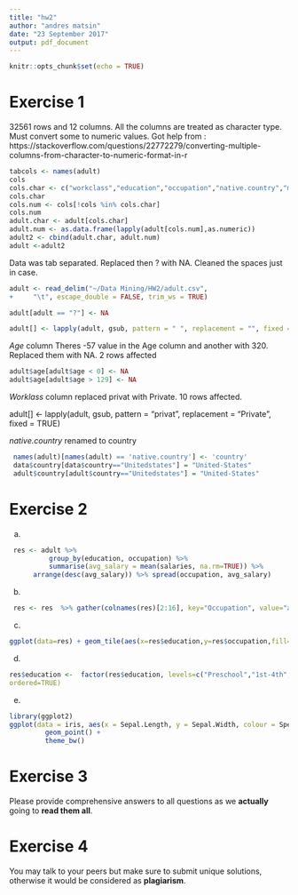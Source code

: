 ```yaml
---
title: "hw2"
author: "andres matsin"
date: "23 September 2017"
output: pdf_document
---
```


```r
knitr::opts_chunk$set(echo = TRUE)
```


# Exercise 1

32561 rows and 12 columns. All the columns are treated as character type. Must convert some to numeric values.
Got help from : https://stackoverflow.com/questions/22772279/converting-multiple-columns-from-character-to-numeric-format-in-r

```r
tabcols <- names(adult)
cols
cols.char <- c("workclass","education","occupation","native.country","male","female")
cols.char
cols.num <- cols[!cols %in% cols.char]
cols.num
adult.char <- adult[cols.char]
adult.num <- as.data.frame(lapply(adult[cols.num],as.numeric))
adult2 <- cbind(adult.char, adult.num)
adult <-adult2
```


Data was tab separated. Replaced then ? with NA. Cleaned the spaces just in case.

```r
adult <- read_delim("~/Data Mining/HW2/adult.csv", 
+     "\t", escape_double = FALSE, trim_ws = TRUE)

adult[adult == "?"] <- NA

adult[] <- lapply(adult, gsub, pattern = " ", replacement = "", fixed = TRUE)
```

*Age* column
Theres -57 value in the Age column and another with 320. Replaced them with NA. 2 rows affected
```r
adult$age[adult$age < 0] <- NA
adult$age[adult$age > 129] <- NA

```

*Worklass* column replaced privat with Private. 10 rows affected.

 adult[] <- lapply(adult, gsub, pattern = "privat", replacement = "Private", fixed = TRUE)
 
*native.country* renamed to country
```r
 names(adult)[names(adult) == 'native.country'] <- 'country'
 data$country[data$country=="Unitedstates"] = "United-States"
 adult$country[adult$country=="Unitedstates"] = "United-States"
```


# Exercise 2
a)
```r
 res <- adult %>%
          group_by(education, occupation) %>%
          summarise(avg_salary = mean(salaries, na.rm=TRUE)) %>%
      arrange(desc(avg_salary)) %>% spread(occupation, avg_salary)
```
b)

```r
 res <- res  %>% gather(colnames(res)[2:16], key="Occupation", value="average_salary")
```
c)
```r
ggplot(data=res) + geom_tile(aes(x=res$education,y=res$occupation,fill=res$average_salary))
```

d) 
```r
res$education <-  factor(res$education, levels=c("Preschool","1st-4th", "5th-6th", "7th-8th", "9th", "10th", "11th", "12th","Prof-school", "Some-college", "Bachelors", "HS-grad", "Masters", "Assoc-adm", "Assoc-voc", "Doctorate" ), ```
ordered=TRUE)
```
e)

```r
library(ggplot2)
ggplot(data = iris, aes(x = Sepal.Length, y = Sepal.Width, colour = Species)) + 
         geom_point() + 
         theme_bw()
```

# Exercise 3
Please provide comprehensive answers to all questions as we **actually** going to **read them all**.

# Exercise 4
You may talk to your peers but make sure to submit unique solutions, otherwise it would be considered as **plagiarism**.
